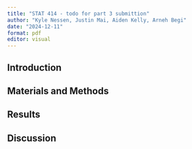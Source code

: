 ```yaml
---
title: "STAT 414 - todo for part 3 submittion"
author: "Kyle Nessen, Justin Mai, Aiden Kelly, Arneh Begi"
date: "2024-12-11"
format: pdf
editor: visual
---
```


## Introduction



## Materials and Methods

## Results

## Discussion




